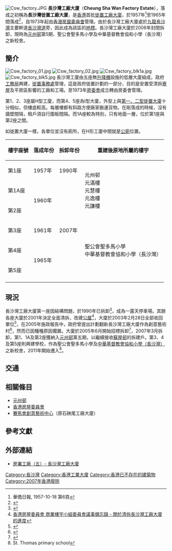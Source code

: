 {{NoteTA|1=zh-hk:清拆;zh-tw:拆除;}}
[[File:Csw_factory.JPG|right]]
'''長沙灣工廠大廈'''（'''Cheung Sha Wan Factory Estate'''），落成之初稱為'''長沙灣徙置工廠大廈'''，是[[香港|香港]]首批[[徙置工廠大廈|徙置工廠大廈]]，於1957年<ref>華僑日報, 1957-10-18 第6頁</ref>至1965年間落成<ref>{{Cite web |url=http://www.info.gov.hk/gia/general/200104/26/0426228.htm |title=房委會二○○二年清拆長沙灣工廠大廈 香港政府 |access-date=2008-05-05 |archive-date=2021-05-19 |archive-url=https://web.archive.org/web/20210519091439/https://www.info.gov.hk/gia/general/200104/26/0426228.htm |dead-url=no }}</ref>，自1973年起由[[香港房屋委員會|香港房屋委員會]]管理。由於長沙灣工廠大廈處於[[九龍|九龍]][[長沙灣|長沙灣]]主要幹道[[長沙灣道|長沙灣道]]旁，因此成為該區的[[地標|地標]]。長沙灣工廠大廈於2006年封閉拆卸，現時為[[元州邨|元州邨]]第5期、聖公會聖多馬小學及中華基督教會協和小學（長沙灣）之新校舍。

==簡介==
[[File:Csw_factory_01.jpg|right]]
[[File:Csw_factory_02.jpg|right]]
[[File:Csw_factory_blk1a.jpg|right]]
[[File:Csw_factory_blk5.jpg|right]]
長沙灣工廈由五座無[[升降機|升降機]]設施的低層大廈組成，政府[[工務局|工務局]]興建，[[徙置事務處|徙置事務處]]管理，這是政府徙置計劃的一部分，目的是安置受清拆[[寮屋|寮屋]]及平房區影響的工廠和工場。至1973年[[房委會|房委會]]成立轉由房委會管理。

第1、2、3座屬H型工廈，而第4、5座為I型大廈，外型上與[[徙置大廈|第一、二型徙置大廈]]十分相似，但樓底較高。每層樓都有斜路方便廠家搬運貨物。在剛落成的時候，沒有牆壁間隔，租戶須自行圍板間隔。而1A座較為特別，只有地面一層，位於第1座與第2座之間。

如徙置大廈一樣，各單位並沒有廁所，在H形工廈中間就是[[公廁|公廁]]位置。

{| class="wikitable" style="text-align: center"
|-
! 樓宇座號 !! 落成年份 !! 拆卸年份 !! 重建後原地所屬的樓宇
|-
| 第1座
| 1957年
| 1990年
| rowspan="3" | 元州邨<br>元滿樓<br>元慧樓<br>元逸樓<br>元謙樓 	
|-
| 第1A座
| rowspan="2" | 1960年
| rowspan="5" | 2007年
|-
| 第2座
|-
| 第3座
| 1961年
| rowspan="3" | 聖公會聖多馬小學<br>中華基督教會協和小學（長沙灣）
|-
| 第4座
| rowspan="2" | 1965年
|-
| 第5座
|-
|}

==現況==
長沙灣工廠大廈第一座因結構問題，於1990年已拆卸<ref>{{Cite web |url=http://www.legco.gov.hk/yr04-05/chinese/panels/hg/papers/hg0510cb1-1428-4-c.pdf |title=立法會房屋事務委員會 - 清拆房屋委員會舊型分層工廠大廈 |access-date=2008-05-05 |archive-date=2021-03-12 |archive-url=https://web.archive.org/web/20210312161156/https://www.legco.gov.hk/yr04-05/chinese/panels/hg/papers/hg0510cb1-1428-4-c.pdf |dead-url=no }}</ref>，成為一露天停車場。其餘各座大廈於2001年決定全面清拆，改建[[香港公共屋邨|公屋]]<ref>[http://www.housingauthority.gov.hk/hdw/content/document/gb/aboutus/ha/paperlibrary/commercial/CPC55-01.pdf 香港房屋委員會 商業樓宇小組委員會議事備忘錄 - 關於清拆長沙灣工廠大廈的進度]</ref>，大廈於2003年2月28日全部收回單位<ref>{{Cite web |url=http://www.aud.gov.hk/pdf_c/c44ch04_summary.pdf |title=《審計署署長第四十四號報告書》─ 第4 章 |access-date=2008-05-05 |archive-date=2020-04-05 |archive-url=https://web.archive.org/web/20200405015639/https://www.aud.gov.hk/pdf_c/c44ch04_summary.pdf |dead-url=no }}</ref>，在2005年施政報告中，政府曾提出計劃翻新長沙灣工廠大廈作為創意藝術村<ref>{{Cite web |url=http://www.legco.gov.hk/yr04-05/chinese/hc/papers/hc0429cb3-532c.pdf |title=2005年4月29日內務委員會會議文件 |access-date=2008年5月5日 |archive-date=2019年10月31日 |archive-url=https://web.archive.org/web/20191031055130/https://www.legco.gov.hk/yr04-05/chinese/hc/papers/hc0429cb3-532c.pdf |dead-url=no }}</ref>，然而已因種種原因擱置。大廈於2005年6月開始招標拆卸<ref>{{Cite web |url=http://www.gld.gov.hk/egazette/pdf/20050921/cgn200509212503.pdf |title=房委會招標 |access-date=2008-05-05 |archive-date=2019-11-13 |archive-url=https://web.archive.org/web/20191113004118/https://www.gld.gov.hk/egazette/pdf/20050921/cgn200509212503.pdf |dead-url=no }}</ref>，2007年3月拆卸，第1、1A及第2座獲納入[[元州邨|元州邨]]第五期，以繼續接收[[蘇屋邨|蘇屋邨]]的拆建戶。第3、4及第5座則興建學校，作為聖公會聖多馬小學及[[中華基督教會協和小學（長沙灣）|中華基督教會協和小學（長沙灣）]]之新校舍，2011年開始遷入<ref>St. Thomas primary school</ref>。

==交通==
{{參見|長沙灣#交通}}

==相關條目==
*[[元州邨|元州邨]]
*[[香港房屋委員會|香港房屋委員會]]
*[[賽馬會創意藝術中心|賽馬會創意藝術中心]]（原石硤尾工廠大廈）

==參考文獻==
<div class="references-small">
<references />
</div>

==外部連結==
*[http://blog.yahoo.com/will-wl/articles/56294 房署工廠（五）- 長沙灣工廠大廈] {{Wayback|url=http://blog.yahoo.com/will-wl/articles/56294 |date=20190710182904 }}

{{香港房屋委員會工廠大廈}}

[[Category:長沙灣|Category:長沙灣]]
[[Category:香港工業大廈|Category:香港工業大廈]]
[[Category:香港已不存在的建築物|Category:香港已不存在的建築物]]
[[Category:2007年香港廢除|Category:2007年香港廢除]]